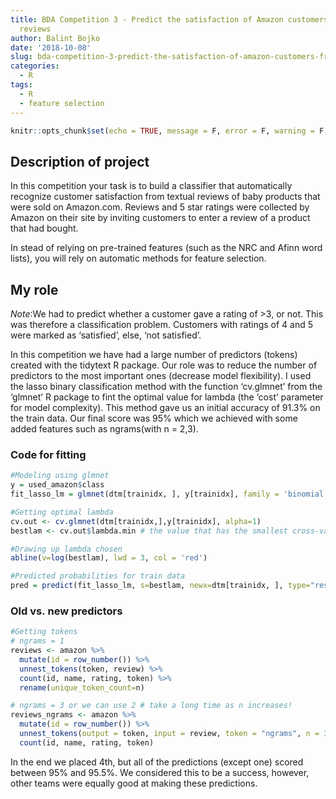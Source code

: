 ```yaml
---
title: BDA Competition 3 - Predict the satisfaction of Amazon customers from their
  reviews
author: Balint Bojko
date: '2018-10-08'
slug: bda-competition-3-predict-the-satisfaction-of-amazon-customers-from-their-reviews
categories:
  - R
tags:
  - R
  - feature selection
---
```


```r
knitr::opts_chunk$set(echo = TRUE, message = F, error = F, warning = F, eval = F)
```

## Description of project
In this competition your task is to build a classifier that automatically recognize customer satisfaction from textual reviews of baby products that were sold on Amazon.com. Reviews and 5 star ratings were collected by Amazon on their site by inviting customers to enter a review of a product that had bought.

In stead of relying on pre-trained features (such as the NRC and Afinn word lists), you will rely on automatic methods for feature selection.

## My role
*Note*:We had to predict whether a customer gave a rating of >3, or not. This was therefore a classification problem. Customers with ratings of 4 and 5 were marked as 'satisfied', else, 'not satisfied'.

In this competition we have had a large number of predictors (tokens) created with the tidytext R package. Our role was to reduce the number of predictors to the most important ones (decrease model flexibility). I used the lasso binary classification method with the function 'cv.glmnet' from the 'glmnet' R package to fint the optimal value for lambda (the 'cost' parameter for model complexity). This method gave us an initial accuracy of 91.3% on the train data. Our final score was 95% which we achieved with some added features such as ngrams(with n = 2,3).

### Code for fitting 
```r
#Modeling using glmnet
y = used_amazon$class
fit_lasso_lm = glmnet(dtm[trainidx, ], y[trainidx], family = 'binomial') #Response type

#Getting optimal lambda
cv.out <- cv.glmnet(dtm[trainidx,],y[trainidx], alpha=1)
bestlam <- cv.out$lambda.min # the value that has the smallest cross-validation error

#Drawing up lambda chosen
abline(v=log(bestlam), lwd = 3, col = 'red')

#Predicted probabilities for train data
pred = predict(fit_lasso_lm, s=bestlam, newx=dtm[trainidx, ], type="response")
```

### Old vs. new predictors
```r
#Getting tokens
# ngrams = 1
reviews <- amazon %>% 
  mutate(id = row_number()) %>%
  unnest_tokens(token, review) %>%
  count(id, name, rating, token) %>%
  rename(unique_token_count=n)

# ngrams = 3 or we can use 2 # take a long time as n increases!
reviews_ngrams <- amazon %>% 
  mutate(id = row_number()) %>%
  unnest_tokens(output = token, input = review, token = "ngrams", n = 3, n_min = 1) %>% # n-grams
  count(id, name, rating, token)
```


In the end we placed 4th, but all of the predictions (except one) scored between 95% and 95.5%. We considered this to be a success, however, other teams were equally good at making these predictions.


